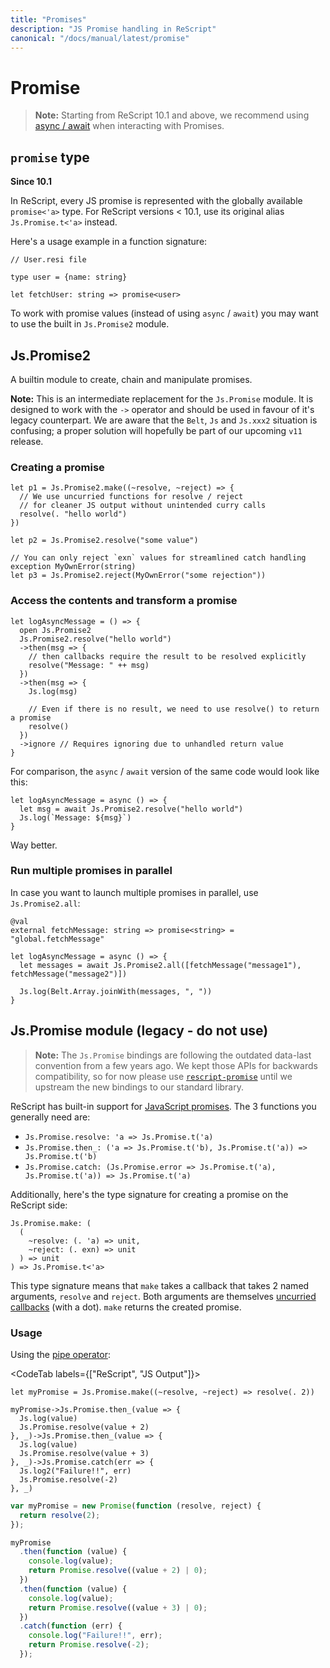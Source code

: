 ```yaml
---
title: "Promises"
description: "JS Promise handling in ReScript"
canonical: "/docs/manual/latest/promise"
---
```


# Promise

> **Note:** Starting from ReScript 10.1 and above, we recommend using [async / await](./async-await) when interacting with Promises.

## `promise` type

**Since 10.1**

In ReScript, every JS promise is represented with the globally available `promise<'a>` type. For ReScript versions < 10.1, use its original alias `Js.Promise.t<'a>` instead.

Here's a usage example in a function signature:

```resi
// User.resi file

type user = {name: string}

let fetchUser: string => promise<user>
```

To work with promise values (instead of using `async` / `await`) you may want to use the built in `Js.Promise2` module. 

## Js.Promise2

A builtin module to create, chain and manipulate promises.

**Note:** This is an intermediate replacement for the `Js.Promise` module. It is designed to work with the `->` operator and should be used in favour of it's legacy counterpart. We are aware that the `Belt`, `Js` and `Js.xxx2` situation is confusing; a proper solution will hopefully be part of our upcoming `v11` release.

### Creating a promise

```res
let p1 = Js.Promise2.make((~resolve, ~reject) => {
  // We use uncurried functions for resolve / reject
  // for cleaner JS output without unintended curry calls
  resolve(. "hello world")
})

let p2 = Js.Promise2.resolve("some value")

// You can only reject `exn` values for streamlined catch handling
exception MyOwnError(string)
let p3 = Js.Promise2.reject(MyOwnError("some rejection"))
```

### Access the contents and transform a promise

```res
let logAsyncMessage = () => {
  open Js.Promise2
  Js.Promise2.resolve("hello world")
  ->then(msg => {
    // then callbacks require the result to be resolved explicitly
    resolve("Message: " ++ msg)
  })
  ->then(msg => {
    Js.log(msg)

    // Even if there is no result, we need to use resolve() to return a promise
    resolve()
  })
  ->ignore // Requires ignoring due to unhandled return value
}
```

For comparison, the `async` / `await` version of the same code would look like this:

```res
let logAsyncMessage = async () => {
  let msg = await Js.Promise2.resolve("hello world")
  Js.log(`Message: ${msg}`)
}
```

Way better.

### Run multiple promises in parallel

In case you want to launch multiple promises in parallel, use `Js.Promise2.all`:

```res
@val
external fetchMessage: string => promise<string> = "global.fetchMessage"

let logAsyncMessage = async () => {
  let messages = await Js.Promise2.all([fetchMessage("message1"), fetchMessage("message2")])

  Js.log(Belt.Array.joinWith(messages, ", "))
}
```

## Js.Promise module (legacy - do not use)

> **Note:** The `Js.Promise` bindings are following the outdated data-last convention from a few years ago. We kept those APIs for backwards compatibility, so for now please use [`rescript-promise`](https://github.com/ryyppy/rescript-promise) until we upstream the new bindings to our standard library.

ReScript has built-in support for [JavaScript promises](api/js/promise). The 3 functions you generally need are:

- `Js.Promise.resolve: 'a => Js.Promise.t('a)`
- `Js.Promise.then_: ('a => Js.Promise.t('b), Js.Promise.t('a)) => Js.Promise.t('b)`
- `Js.Promise.catch: (Js.Promise.error => Js.Promise.t('a), Js.Promise.t('a)) => Js.Promise.t('a)`

Additionally, here's the type signature for creating a promise on the ReScript side:

```res
Js.Promise.make: (
  (
    ~resolve: (. 'a) => unit,
    ~reject: (. exn) => unit
  ) => unit
) => Js.Promise.t<'a>
```

This type signature means that `make` takes a callback that takes 2 named arguments, `resolve` and `reject`. Both arguments are themselves [uncurried callbacks](
function.md#uncurried-function) (with a dot). `make` returns the created promise.

### Usage

Using the [pipe operator](pipe.md):

<CodeTab labels={["ReScript", "JS Output"]}>

```res example
let myPromise = Js.Promise.make((~resolve, ~reject) => resolve(. 2))

myPromise->Js.Promise.then_(value => {
  Js.log(value)
  Js.Promise.resolve(value + 2)
}, _)->Js.Promise.then_(value => {
  Js.log(value)
  Js.Promise.resolve(value + 3)
}, _)->Js.Promise.catch(err => {
  Js.log2("Failure!!", err)
  Js.Promise.resolve(-2)
}, _)
```
```js
var myPromise = new Promise(function (resolve, reject) {
  return resolve(2);
});

myPromise
  .then(function (value) {
    console.log(value);
    return Promise.resolve((value + 2) | 0);
  })
  .then(function (value) {
    console.log(value);
    return Promise.resolve((value + 3) | 0);
  })
  .catch(function (err) {
    console.log("Failure!!", err);
    return Promise.resolve(-2);
  });
```

</CodeTab>

